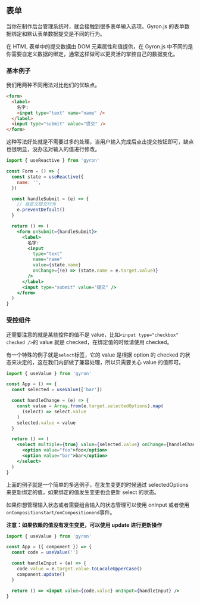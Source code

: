 ## 表单

当你在制作后台管理系统时，就会接触到很多表单输入选项。Gyron.js 的表单数据绑定和默认表单数据提交是不同的行为。

在 HTML 表单中的提交数据由 DOM 元素属性和值提供，在 Gyron.js 中不同的是你需要自定义数据的绑定，通常这样做可以更灵活的掌控自己的数据变化。

### 基本例子

我们用两种不同用法对比他们的优缺点。

```HTML
<form>
  <label>
    名字:
    <input type="text" name="name" />
  </label>
  <input type="submit" value="提交" />
</form>
```

这种写法好处就是不需要过多的处理，当用户输入完成后点击提交按钮即可，缺点也很明显，没办法对输入的值进行修改。

```jsx line=9
import { useReactive } from 'gyron'

const Form = () => {
  const state = useReactive({
    name: '',
  })

  const handleSubmit = (e) => {
    // 自定义提交行为
    e.preventDefault()
  }

  return () => (
    <form onSubmit={handleSubmit}>
      <label>
        名字:
        <input
          type="text"
          name="name"
          value={state.name}
          onChange={(e) => (state.name = e.target.value)}
        />
      </label>
      <input type="submit" value="提交" />
    </form>
  )
}
```

### 受控组件

还需要注意的就是某些控件的值不是 value，比如`<input type="checkbox" checked />`的 value 就是 checked，在绑定值的时候请使用 checked。

有一个特殊的例子就是`select`标签，它的 value 是根据 option 的 checked 的状态来决定的，这在我们内部做了兼容处理，所以只需要关心 value 的值即可。

```jsx
import { useValue } from 'gyron'

const App = () => {
  const selected = useValue(['bar'])

  const handleChange = (e) => {
    const value = Array.from(e.target.selectedOptions).map(
      (select) => select.value
    )
    selected.value = value
  }

  return () => (
    <select multiple={true} value={selected.value} onChange={handleChange}>
      <option value="foo">foo</option>
      <option value="bar">bar</option>
    </select>
  )
}
```

上面的例子就是一个简单的多选例子，在发生变更的时候通过 selectedOptions 来更新绑定的值，如果绑定的值发生变更也会更新 select 的状态。

如果你想管理输入状态或者需要组合输入的状态管理可以使用 onInput 或者使用`onCompositionstart/onCompositionend`事件。

**注意：如果依赖的值没有发生变更，可以使用 update 进行更新操作**

```jsx line=8
import { useValue } from 'gyron'

const App = ({ component }) => {
  const code = useValue('')

  const handleInput = (e) => {
    code.value = e.target.value.toLocaleUpperCase()
    component.update()
  }

  return () => <input value={code.value} onInput={handleInput} />
}
```
